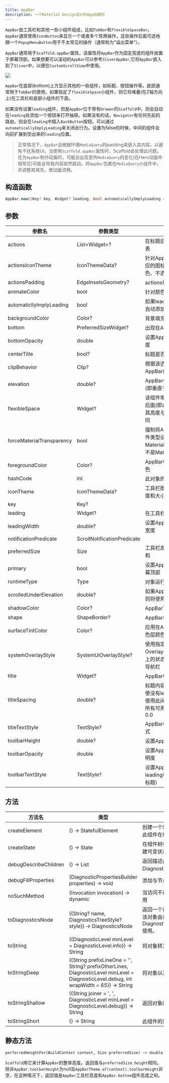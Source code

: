 ```yaml
---
title: AppBar
description: 一个Material Design设计的App标题栏
---
```


`AppBar`由工具栏和其他一些小组件组成，比如`TabBar`和`flexibleSpaceBar`。`AppBar`通常使用`IconButton`来显示一个或者多个常用操作，这些操作后面可选地跟一个`PopupMenuButton`用于不太常见的操作（通常称为"溢出菜单"）。

`AppBar`通常用于`Scaffold.appBar`属性，该属性将`AppBar`作为固定高度的组件放置于屏幕顶部。如果想要可以滚动的`AppBar`可以参考`SliverAppBar`,它将`AppBar`嵌入到了`Sliver`中，以便在`CustomScrollView`中使用。

![](https://flutter.github.io/assets-for-api-docs/assets/material/app_bar.png)

`AppBar`在底部(bottom)上方显示其他的一些组件，如标题、按钮操作等。底部通常用于`TabBar`的使用。如果指定了`flexibleSpace`小组件，则它将堆叠(在Z轴方向上)在工具栏和底部小组件的下面。

如果没有设置`leading`组件，但是`AppBar`位于带有`Drawer`的`Scaffold`中，则会自动在`leading`处添加一个按钮来打开抽屉。如果没有的话，`Navigator`有任何先前的路由，则会在`leading`中插入`BackButton`按钮。可以通过`automaticallyImplyLeading`来关闭此行为。设置为false的时候，中间的组件会向前扩展到空出来的`leading`位置。

> 正常情况下，`AppBar`会根据环境`MediaQuery`的padding来嵌入其内容，以避免干扰系统UI。当使用`Scaffold.appBar`属性时，Scaffold会处理此问题。在为`AppBar`制作动画时，可能会出现意外`MediaQuery`的变化(在Hero动画中很常见)可能会导致内容突然跳动。将`AppBar`包裹在`MediaQuery`小组件中，并调整其填充，使动画流畅。


## 构造函数
```dart
AppBar.new({Key? key, Widget? leading, bool automaticallyImplyLeading = true, Widget? title, List<Widget>? actions, Widget? flexibleSpace, PreferredSizeWidget? bottom, double? elevation, double? scrolledUnderElevation, ScrollNotificationPredicate notificationPredicate = defaultScrollNotificationPredicate, Color? shadowColor, Color? surfaceTintColor, ShapeBorder? shape, Color? backgroundColor, Color? foregroundColor, IconThemeData? iconTheme, IconThemeData? actionsIconTheme, bool primary = true, bool? centerTitle, bool excludeHeaderSemantics = false, double? titleSpacing, double toolbarOpacity = 1.0, double bottomOpacity = 1.0, double? toolbarHeight, double? leadingWidth, TextStyle? toolbarTextStyle, TextStyle? titleTextStyle, SystemUiOverlayStyle? systemOverlayStyle, bool forceMaterialTransparency = false, bool useDefaultSemanticsOrder = true, Clip? clipBehavior, EdgeInsetsGeometry? actionsPadding, bool animateColor = false})
```

## 参数
| 参数名   |  参数类型    |  解释   |
|---------|------------|---------|
| actions  | List\<Widget\>? |  在标题后面展示的一个小组件列表 |
| actionsIconTheme |  IconThemeData? | 针对AppBar中的actions设置对应的图标主题信息，包含图标颜色、不透明度和大小等信息|
| actionsPadding | EdgeInsetsGeometry? |  actions和AppBar末端的间距 |
| animateColor | bool | 针对颜色变化是否进行动画 ｜
| automaticllyImplyLeading | bool | 如果leading组件为空时，是否自动添加对应的备选按钮 |
| backgroundColor | Color? | 背景填充色 |
| bottom | PreferredSizeWidget? | 出现在AppBar底部的小组件 |
| bottomOpacity | double | 设置AppBar底部区域的不透明度 |
| centerTitle | bool?   | 标题是否居中 |
| clipBehavior | Clip?  | 根据该选项的内容决定是否对AppBar内容进行裁切 |
| elevation | double? |  AppBar相对于父组件的z坐标(即垂直于屏幕的高度) |
| flexibleSpace | Widget? |  该组件堆叠在tool bar和tab bar后面(即z坐标比这两者更低)。其高度与AppBar的整体高度相同 |
| forceMaterialTransparency | bool | 强制将AppBar的Material小组件类型设置为MaterialType.transparency(而不是Material的默认类型) |
| foregroundColor | Color? | AppBar中文本和图标的默认颜色 |
| hashCode | int | 此对象的哈希码 |
| iconTheme | IconThemeData? |  工具栏图标使用的颜色、不透明度和大小 |
| key | Key? |  |
| leading | Widget? | 在工具栏标题前显示的小组件 |
| leadingWidth | double? | 设置AppBar.leading小组件的宽度 |
| notificationPredicate | ScrollNotificationPredicate |  |
| preferredSize | Size |  工具栏高度与底部小组件高度之和  |
| primary | bool |  设置AppBar是否应该显示在屏幕顶部 |
| runtimeType | Type | 对象运行时类型的表示 |
| scrolledUnderElevation | double? | 如果AppBar下方有滚动内容，则将使用该z轴高度 |
| shadowColor | Color? | AppBar下方阴影的颜色 |
| shape | ShapeBorder? | AppBar材质和阴影的形状 |
| surfaceTintColor | Color? |  应用在AppBar背景色上表面着色层颜色，这样可以凸显出高度 |
| systemOverlayStyle | SystemUiOverlayStyle? | 使用指定的样式来设置在系统Overlay上，比如Android或iOS上的状态栏、Android上的系统导航栏 |
| title | Widget? | AppBar中标题使用的Widget |
| titleSpacing | double? | 标题内容在水平轴上的间距。即使没有leading和actions，也会使用此间距。如果想要标题占用所有可用空间，将此值设置为0.0 |
| titleTextStyle | TextStyle? | AppBar标题小组件所使用的样式 |
| toolbarHeight | double? | 设置AppBar工具栏组件的高度 |
| toolbarOpacity | double | 设置AppBar工具栏组件的不透明度 |
| toolbarTextStyle | TextStyle? | 设置AppBar的文本样式(包含leading和actions，但是不包含标题)  |



## 方法
| 方法名   |  类型    |  解释   |
|---------|------------|---------|
| createElement | () -> StatefulElement |  创建一个StatefulElement来管理此组件在组件树中的位置 |
| createState | () -> State<AppBar> | 在组件树中的给定位置为组件创建可变状态 |
| debugDescribeChildren | () -> List<DiagnosticsNode> |  返回描述此节点子节点的DiagnosticsNode对象列表 |
| debugFillProperties | (DiagnosticPropertiesBuilder properties) -> void | 添加与节点相关的附加属性  |
| noSuchMethod | (Invocation invocation) -> dynamic |  当访问不存在的方法或属性时调用 |
| toDiagnosticsNode | ({String? name, DiagnosticsTreeStyle? style}) -> DiagnosticsNode | 返回一个调试表示形式的对象，该对象由调试工具和DiagnosticsNode.toStringDeep使用。|
| toString | ({DiagnosticLevel minLevel = DiagnosticLevel.info}) -> String | 将对象转为字符串 |
| toStringDeep | ({String prefixLineOne = '', String? prefixOtherLines, DiagnosticLevel minLevel = DiagnosticLevel.debug, int wrapWidth = 65}) -> String | 将对象以及子节点转为字符串 |
| toStringShallow | ({String joiner = ', ', DiagnosticLevel minLevel = DiagnosticLevel.debug}) -> String |  返回对象的一行详细描述 |
| toStringShort | () -> String |  此组件的简短文本描述  |


## 静态方法
`perferredHeightFor(BuildContext context, Size preferredSize) -> double`

`Scaffold`用它来计算`AppBar`的整体高度。返回值与`preferredSize.height`相同。除非`AppBar.toolbarHeight`为null且`AppBarTheme.of(context).toolbarHeight`非空，在这种情况下，返回值是`AppBar`工具栏高度和`AppBar.bottom`组件高度之和。
